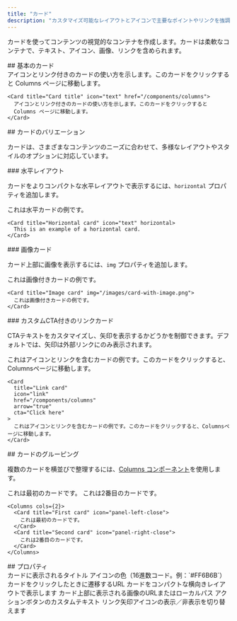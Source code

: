 ```yaml
---
title: "カード"
description: "カスタマイズ可能なレイアウトとアイコンで主要なポイントやリンクを強調"
---
```



カードを使ってコンテンツの視覚的なコンテナを作成します。カードは柔軟なコンテナで、テキスト、アイコン、画像、リンクを含められます。

<div id="basic-card">
  ## 基本のカード
</div>

<Card title="Card title" icon="text" href="/ja/components/columns">
  アイコンとリンク付きのカードの使い方を示します。このカードをクリックすると
  Columns ページに移動します。
</Card>

```mdx Card example
<Card title="Card title" icon="text" href="/components/columns">
  アイコンとリンク付きのカードの使い方を示します。このカードをクリックすると
  Columns ページに移動します。
</Card>
```

<div id="card-variations">
  ## カードのバリエーション
</div>

カードは、さまざまなコンテンツのニーズに合わせて、多様なレイアウトやスタイルのオプションに対応しています。

<div id="horizontal-layout">
  ### 水平レイアウト
</div>

カードをよりコンパクトな水平レイアウトで表示するには、`horizontal` プロパティを追加します。

<Card title="水平カード" icon="text" horizontal>
  これは水平カードの例です。
</Card>

```mdx Horizontal card example
<Card title="Horizontal card" icon="text" horizontal>
  This is an example of a horizontal card.
</Card>
```

<div id="image-cards">
  ### 画像カード
</div>

カード上部に画像を表示するには、`img` プロパティを追加します。

<Card title="Image card" img="https://mintlify-assets.b-cdn.net/yosemite.jpg">
  これは画像付きカードの例です。
</Card>

```mdx Image card example
<Card title="Image card" img="/images/card-with-image.png">
  これは画像付きカードの例です。
</Card>
```

<div id="link-cards-with-custom-ctas">
  ### カスタムCTA付きのリンクカード
</div>

CTAテキストをカスタマイズし、矢印を表示するかどうかを制御できます。デフォルトでは、矢印は外部リンクにのみ表示されます。

<Card title="Link card" icon="link" href="/ja/components/columns" arrow="true" cta="Click here">
  これはアイコンとリンクを含むカードの例です。このカードをクリックすると、Columnsページに移動します。
</Card>

```mdx Link card example
<Card
  title="Link card"
  icon="link"
  href="/components/columns"
  arrow="true"
  cta="Click here"
>
  これはアイコンとリンクを含むカードの例です。このカードをクリックすると、Columnsページに移動します。
</Card>
```

<div id="grouping-cards">
  ## カードのグルーピング
</div>

複数のカードを横並びで整理するには、[Columns コンポーネント](/ja/components/columns)を使用します。

<Columns cols={2}>
  <Card title="First card" icon="panel-left-close">
    これは最初のカードです。
  </Card>

  <Card title="Second card" icon="panel-right-close">
    これは2番目のカードです。
  </Card>
</Columns>

```mdx Columns example
<Columns cols={2}>
  <Card title="First card" icon="panel-left-close">
    これは最初のカードです。
  </Card>
  <Card title="Second card" icon="panel-right-close">
    これは2番目のカードです。
  </Card>
</Columns>
```

<div id="properties">
  ## プロパティ
</div>

<ResponseField name="title" type="string" required>
  カードに表示されるタイトル
</ResponseField>

<IconsOptional />

<ResponseField name="color" type="string">
  アイコンの色（16進数コード。例：`#FF6B6B`）
</ResponseField>

<ResponseField name="href" type="string">
  カードをクリックしたときに遷移するURL
</ResponseField>

<ResponseField name="horizontal" type="boolean">
  カードをコンパクトな横向きレイアウトで表示します
</ResponseField>

<ResponseField name="img" type="string">
  カード上部に表示される画像のURLまたはローカルパス
</ResponseField>

<ResponseField name="cta" type="string">
  アクションボタンのカスタムテキスト
</ResponseField>

<ResponseField name="arrow" type="boolean">
  リンク矢印アイコンの表示／非表示を切り替えます
</ResponseField>